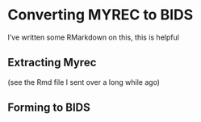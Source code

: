 # Converting MYREC to BIDS

I've written some RMarkdown on this, this is helpful

## Extracting Myrec

(see the Rmd file I sent over a long while ago)

## Forming to BIDS
